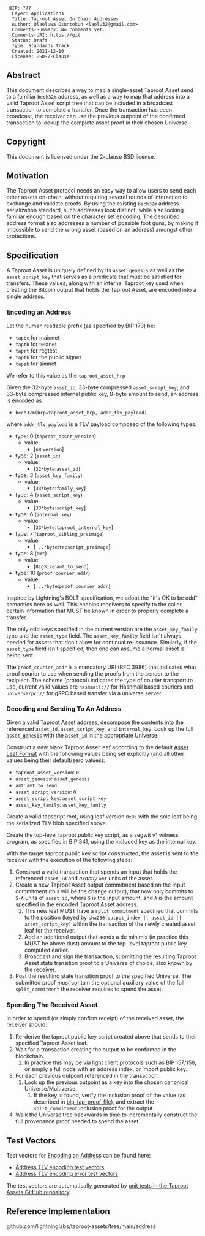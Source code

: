 <pre>
 BIP: ???
  Layer: Applications
  Title: Taproot Asset On Chain Addresses
  Author: Olaoluwa Osuntokun <laolu32@gmail.com>
  Comments-Summary: No comments yet.
  Comments-URI: https://git
  Status: Draft
  Type: Standards Track
  Created: 2021-12-10
  License: BSD-2-Clause
</pre>

==Abstract==

This document describes a way to map a single-asset Taproot Asset send to a
familiar <code>bech32m</code> address, as well as a way to map that address into
a valid Taproot Asset script tree that can be included in a broadcast
transaction to complete a transfer.
Once the transaction has been broadcast, the receiver can use the
previous outpoint of the confirmed transaction to lookup the complete asset
proof in their chosen Universe.

==Copyright==

This document is licensed under the 2-clause BSD license.

==Motivation==

The Taproot Asset protocol needs an easy way to allow users to send each other
assets on-chain, without requiring several rounds of interaction to exchange and
validate proofs. By using the existing <code>bech32m</code> address
serialization standard, such addresses look distinct, while also looking
familiar enough based on the character set encoding. The described address
format also addresses a number of possible foot guns, by making it impossible
to send the wrong asset (based on an address) amongst other protections.

==Specification==

A Taproot Asset is uniquely defined by its <code>asset_genesis</code> as well as
the <code>asset_script_key</code> that serves as a predicate that must be
satisfied for transfers. These values, along with an internal Taproot key used
when creating the Bitcoin output that holds the Taproot Asset, are encoded into
a single address.

===Encoding an Address===

Let the human readable prefix (as specified by BIP 173) be:

* <code>tapbc</code> for mainnet
* <code>taptb</code> for testnet
* <code>taprt</code> for regtest
* <code>taptb</code> for the public signet
* <code>tapsb</code> for simnet

We refer to this value as the <code>taproot_asset_hrp</code>

Given the 32-byte <code>asset_id</code>, 33-byte compressed
<code>asset_script_key</code>, and 33-byte compressed internal public
key, 8-byte amount to send, an address is encoded as:
* <code>bech32m(hrp=taproot_asset_hrp, addr_tlv_payload)</code>

where <code>addr_tlv_payload</code> is a TLV payload composed of the following
types:
* type: 0 (<code>taproot_asset_version</code>)
** value:
*** [<code>u8</code>:<code>version</code>]
* type: 2 (<code>asset_id</code>)
** value:
*** [<code>32*byte</code>:<code>asset_id</code>]
* type: 3 (<code>asset_key_family</code>)
** value:
*** [<code>33*byte</code>:<code>family_key</code>]
* type: 4 (<code>asset_script_key</code>)
** value:
*** [<code>33*byte</code>:<code>script_key</code>]
* type: 6 (<code>internal_key</code>)
** value:
*** [<code>33*byte</code>:<code>taproot_internal_key</code>]
* type: 7 (<code>taproot_sibling_preimage</code>)
** value:
*** [<code>...*byte</code>:<code>tapscript_preimage</code>]
* type: 8 (<code>amt</code>)
** value:
*** [<code>BigSize</code>:<code>amt_to_send</code>]
* type: 10 (<code>proof_courier_addr</code>)
** value:
*** [<code>...*byte</code>:<code>proof_courier_addr</code>]

Inspired by Lightning's BOLT specification, we adopt the "it's OK to be odd"
semantics here as well. This enables receivers to specify to the caller certain
information that MUST be known in order to properly complete a transfer.

The only odd keys specified in the current version are the
<code>asset_key_family</code> type and the <code>asset_type</code> field. The
<code>asset_key_family</code> field isn't always needed for assets that don't
allow for continual re-issuance. Similarly, if the <code>asset_type</code>
field isn't specified, then one can assume a normal asset is being sent.

The <code>proof_courier_addr</code> is a mandatory URI (RFC 3986) that indicates
what proof courier to use when sending the proofs from the sender to the
recipient. The scheme (protocol) indicates the type of courier transport to use,
current valid values are <code>hashmail://</code> for Hashmail based couriers
and <code>universerpc://</code> for gRPC based transfer via a universe server.

===Decoding and Sending To An Address===

Given a valid Taproot Asset address, decompose the contents into the referenced
<code>asset_id</code>, <code>asset_script_key</code>, and
<code>internal_key</code>. Look up the full <code>asset_genesis</code> with the
<code>asset_id</code> in the appropriate Universe.

Construct a new blank Taproot Asset leaf according to the default
[[./bip-tap.mediawiki#asset-leaf-format|Asset Leaf Format]] with the following
values being set explicitly (and all other values being their default/zero
values):
* <code>taproot_asset_version</code>: <code>0</code>
* <code>asset_genesis</code>: <code>asset_genesis</code>
* <code>amt</code>: <code>amt_to_send</code>
* <code>asset_script_version</code>: <code>0</code>
* <code>asset_script_key</code>: <code>asset_script_key</code>
* <code>asset_key_family</code>: <code>asset_key_family</code>

Create a valid tapscript root, using leaf version <code>0x0c</code> with the
sole leaf being the serialized TLV blob specified above.

Create the top-level taproot public key script, as a segwit v1 witness
program, as specified in BIP 341, using the included key as the internal key.

With the target taproot public key script constructed, the asset is sent to the
receiver with the execution of the following steps:
# Construct a valid transaction that spends an input that holds the referenced <code>asset_id</code> and ''exactly'' <code>amt</code> units of the asset.
# Create a new Taproot Asset output commitment based on the input commitment (this will be the change output), that now only commits to <code>S-A</code> units of <code>asset_id</code>, where <code>S</code> is the input amount, and <code>A</code> is the amount specified in the encoded Taproot Asset address.
## This new leaf MUST have a <code>split_commitment</code> specified that commits to the position (keyed by <code>sha256(output_index || asset_id || asset_script_key)</code> within the transaction of the newly created asset leaf for the receiver.
## Add an additional output that sends a de minimis (in practice this MUST be above dust) amount to the top-level taproot public key computed earlier.
## Broadcast and sign the transaction, submitting the resulting Taproot Asset state transition proof to a Universe of choice, also known by the receiver.
# Post the resulting state transition proof to the specified Universe. The submitted proof ''must'' contain the optional auxiliary value of the full <code>split_commitment</code> the receiver requires to spend the asset.

===Spending The Received Asset===

In order to spend (or simply confirm receipt) of the received asset, the
receiver should:
# Re-derive the taproot public key script created above that sends to their specified Taproot Asset leaf.
# Wait for a transaction creating the output to be confirmed in the blockchain.
## In practice this may be via light client protocols such as BIP 157/158, or simply a full node with an address index, or import public key.
# For each previous outpoint referenced in the transaction:
## Look up the previous outpoint as a key into the chosen canonical Universe/Multiverse.
### If the key is found, verify the inclusion proof of the value (as described in [[./bip-tap-proof-file.mediawiki|bip-tap-proof-file]]), and extract the <code>split_commitment</code> inclusion proof for the output.
# Walk the Universe tree backwards in time to incrementally construct the full provenance proof needed to spend the asset.

==Test Vectors==

Test vectors for [[Encoding an Address]] can be found here:
* [[bip-tap-addr/address_tlv_encoding_generated.json|Address TLV encoding test vectors]]
* [[bip-tap-addr/address_tlv_encoding_error_cases.json|Address TLV encoding error test vectors]]

The test vectors are automatically generated by
[https://github.com/lightninglabs/taproot-assets/tree/main/address unit tests in
the Taproot Assets GitHub repository].

==Reference Implementation==

github.com/lightninglabs/taproot-assets/tree/main/address

